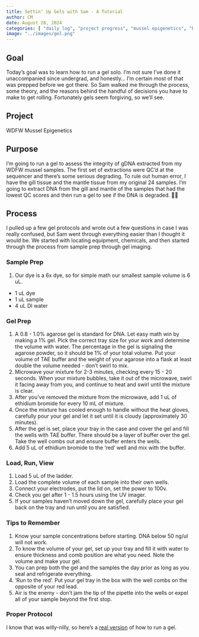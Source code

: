 ```yaml
---
title: Settin' Up Gels with Sam - A Tutorial
author: CM
date: August 28, 2024
categories: [ "daily log", "project progress", "mussel epigenetics", "benchwork"]
image: "../images/gel.png"
---
```


## Goal

Today's goal was to learn how to run a gel solo. I'm not sure I've done it unaccompanied since undergrad, and honestly... I'm certain most of that was prepped before we got there. So Sam walked me through the process, some theory, and the reasons behind the handful of decisions you have to make to get rolling. Fortunately gels seem forgiving, so we'll see.

## Project

WDFW Mussel Epigenetics

## Purpose

I'm going to run a gel to assess the integrity of gDNA extracted from my WDFW mussel samples. The first set of extractions were QC'd at the sequencer and there's some serious degrading. To rule out human error, I have the gill tissue and the mantle tissue from my original 24 samples. I'm going to extract DNA from the gill and mantle of the samples that had the lowest QC scores and then run a gel to see if the DNA is degraded. 🤞🏽

## Process

I pulled up a few gel protocols and wrote out a few questions in case I was really confused, but Sam went through everything easier than I thought it would be. We started with locating equipment, chemicals, and then started through the process from sample prep through gel imaging.

### Sample Prep

1.  Our dye is a 6x dye, so for simple math our smallest sample volume is 6 uL.

-   1 uL dye
-   1 uL sample
-   4 uL DI water

### Gel Prep

1.  A 0.8 - 1.0% agarose gel is standard for DNA. Let easy math win by making a 1% gel. Pick the correct tray size for your work and determine the volume with water. The percentage in the gel is signaling the agarose powder, so it should be 1% of your total volume. Put your volume of TAE buffer and the weight of your agarose into a flask at least double the volume needed - don't swirl to mix.
2.  Microwave your mixture for 2-3 minutes, checking every 15 - 20 seconds. When your mixture bubbles, take it out of the microwave, swirl it facing away from you, and continue to heat and swirl until the mixture is clear.
3.  After you've removed the mixture from the microwave, add 1 uL of ethidium bromide for every 10 mL of mixture.
4.  Once the mixture has cooled enough to handle without the heat gloves, carefully pour your gel and let it set until it is cloudy (approximately 30 minutes).
5.  After the gel is set, place your tray in the case and cover the gel and fill the wells with TAE buffer. There should be a layer of buffer over the gel. Take the well combs out and ensure buffer enters the wells.
6.  Add 5 uL of ethidium bromide to the 'red' well and mix with the buffer.

### Load, Run, View

1.  Load 5 uL of the ladder.
2.  Load the complete volume of each sample into their own wells.
3.  Connect your electrodes, put the lid on, set the power to 100v.
4.  Check you gel after 1 - 1.5 hours using the UV imager.
5.  If your samples haven't moved down the gel, carefully place your gel back on the tray and run until you are satisfied.

### Tips to Remember

1.  Know your sample concentrations before starting. DNA below 50 ng/ul will not work.
2.  To know the volume of your gel, set up your tray and fill it with water to ensure thickness and comb position are what you need. Note the volume and make your gel.
3.  You can prep both the gel and the samples the day prior as long as you seal and refrigerate everything.
4.  'Run to the red'. Put your gel tray in the box with the well combs on the opposite of your red lead.
5.  Air is the enemy - don't jam the tip of the pipette into the wells or expel all of your sample beyond the first stop.

### Proper Protocol

I know that was willy-nilly, so here's a [real version](https://github.com/ChrisMantegna/WDFWmussels_epigenetics/blob/main/protocols/Gel%20Protocol.pdf) of how to run a gel.
